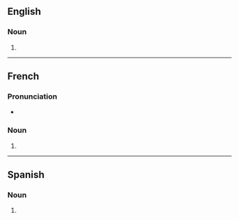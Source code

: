 ==English==

===Noun===
{{head|en|noun form}}

# {{plural of|en|barracuda}}

----

==French==

===Pronunciation===
* {{audio|fr|LL-Q150 (fra)-Lyokoï-barracudas.wav|Audio}}

===Noun===
{{head|fr|noun form|g=m}}

# {{plural of|fr|barracuda}}

----

==Spanish==

===Noun===
{{head|es|noun form}}

# {{plural of|es|barracuda}}